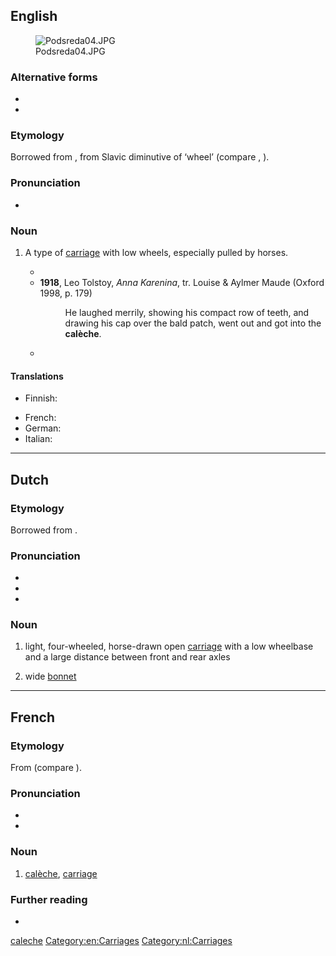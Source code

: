 {{also|caleche}}
==English==
[[File:Podsreda04.JPG|thumb]]

===Alternative forms===
* {{alter|en|calash}}
* {{alter|en|caleche}}

===Etymology===
Borrowed from {{bor|en|fr|calèche}}, from Slavic diminutive of ‘wheel’ (compare {{cog|ru|коляска}}, {{cog|pl|kołasa}}).

===Pronunciation===
* {{IPA|en|/kəˈlɛʃ/}}

===Noun===
{{en-noun}}

# A type of [[carriage]] with low wheels, especially pulled by horses.
#: {{cot|en|berlin|landau}}
#* {{quote-book|en|year=1834|author={{w|Letitia Elizabeth Landon}}|title=Francesca Carrara|volume=1|page=251|text=Francesca promised, and the Queen advancing towards the '''calèche''', hastily followed her. The carriage drove off; though not till Anne had given Voiture a most gracious smile, and bid him remember the verses.}}
#* '''1918''', Leo Tolstoy, ''Anna Karenina'', tr. Louise & Aylmer Maude (Oxford 1998, p. 179)
#*: He laughed merrily, showing his compact row of teeth, and drawing his cap over the bald patch, went out and got into the '''calèche'''.
#* {{quote-book
|en
|year=1927
|author=Emma Orczy
|authorlink=Emma Orczy
|title=Sir Percy Hits Back
|url=http://www.gutenberg.net.au/ebooks06/0602731h.html
|passage=All that she knew--and this was comforting--was that soon they would all be starting for home: not in a crowded, jostling old coche, but in a '''calèche'''. What a wonderful man Bibi was: so grand and powerful and rich, that he had a '''calèche''' of his own and could come and go as he pleased.}}

====Translations====
{{trans-top|type of carriage}}
* Finnish: {{t+|fi|kiesit|p}}
{{trans-mid}}
* French: {{t+|fr|calèche|f}}
* German: {{t+|de|Kalesche|f}}
* Italian: {{t+|it|calesse|f}}
{{trans-bottom}}

[[Category:English terms spelled with È|caleche]]
[[Category:en:Carriages]]

----

==Dutch==

===Etymology===
Borrowed from {{bor|nl|fr|calèche}}.

===Pronunciation===
* {{IPA|nl|/kaːˈlɛʃ/}}
* {{audio|nl|Nl-calèche.ogg|Audio}}
* {{hyphenation|nl|ca|lè|che}}

===Noun===
{{nl-noun|f|-s|-}}

# light, four-wheeled, horse-drawn open [[carriage]] with a low wheelbase and a large distance between front and rear axles
# {{lb|nl|historical}} wide [[bonnet]]

[[Category:nl:Carriages]]

----

==French==

===Etymology===
From {{der|fr|sla}} (compare {{cog|ru|коляска}}).

===Pronunciation===
* {{fr-IPA}}
* {{audio|fr|Fr-calèche.ogg|audio}}

===Noun===
{{fr-noun|f}}

# [[#English|calèche]], [[carriage]]

===Further reading===
* {{R:TLFi}}

{{C|fr|Carriages}}